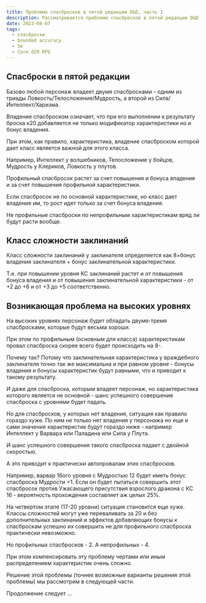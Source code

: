 ```yaml
---
title: Проблема спасбросков в пятой редакции D&D, часть 1
description: Рассматривается проблема спасбросков в пятой редакции D&D, которая возникает при повышении уровней
date: 2023-08-07
tags:
  - спасброски
  - bounded accuracy
  - 5e
  - Core d20 RPG
---
```


## Спасброски в пятой редакции

Базово любой персонаж владеет двумя спасбросками - одним из триады Ловкость/Телосложение/Мудрость, а второй из Сила/Интеллект/Харизма.

Владение спасброском означает, что при его выполнении к результату броска к20 добавляется не только модификатор характеристики но и бонус владения.

При этом, как правило, характеристика, владение спасброском которой дает класс является важной для этого класса.

Например, Интеллект у волшебников, Телосложение у бойцов, Мудрость у Клериков, Ловкость у плутов.

Профильный спасбросок растет за счет повышения и бонуса владения и за счет повышения профильной характеристики.

Если спасбросок не по основной характеристике, но класс дает владение им, то рост идет только за счет бонуса владения.

Не профильные спасброски по непрофильным характеристикам вряд ли будут расти вообще.

## Класс сложности заклинаний

Класс сложности заклинаний у заклинателя определяется как 8+бонус владения заклинателя + бонус заклинательной характеристики.

Т.е. при повышении уровня КС заклинаний растет и от повышения бонуса владения и от повышения заклинательной характеристики - от +2 до +6 и от +3 до +5 соответственно.

## Возникающая проблема на высоких уровнях

На высоких уровнях персонаж будет обладать двумя-тремя спасбросками, которые будут весьма хороши.

При этом по профильным (основным для класса) характеристикам провал спасброска скорее всего будет происходить на 8-.

Почему так? Потому что заклинательная характеристика у враждебного  заклинателя точно так же максимальна и при равном уровне - бонусы владения и бонусы характеристик будут равными, что и приводит к такому результату.

И даже для спасброска, которым владеет персонаж, но характеристика которого является не основной - шанс успешного совершения спасброска с уровнями будет падать.

Но для спасбросков, у которых нет владения, ситуация как правило гораздо хуже. По ним не только нет владения у персонажа но еще и сами значения характеристик будут гораздо ниже - например Интеллект у Варвара или Паладина или Сила у Плута. 

И шанс успешного совершения такого спасброска падает с двойной скоростью.

А это приводит к практически автопровалам этих спасбросков.

Например, варвар 16ого уровня с Мудростью 12 будет иметь бонус спасброска Мудрости +1. Если он будет пытаться совершить этот спасбросок против Ужасающего присутствия взрослого дракона с КС 16 - вероятность прохождения составляет аж целых 25%. 

На четвертом этапе (17-20 уровни) ситуация становится еще хуже. Классы сложностей могут уже переваливать за 20 и без дополнительных заклинаний и эффектов добавляющих бонусы к спасброскам успешно их совершить не для профильного спасброска практически невозможно.

Но профильных спасбросков - 2. А непрофильных - 4.

При этом компенсировать эту проблему чертами или иным распределением характеристик очень сложно.

Решение этой проблемы (точнее возможные варианты решения этой проблемы) мы рассмотрим в следующей части.

Продолжение следует ...